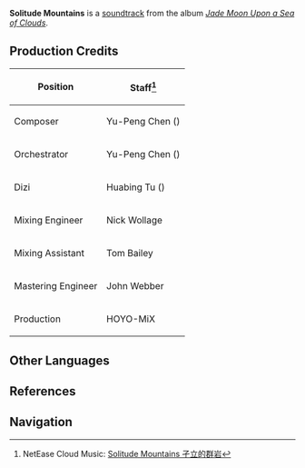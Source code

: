 {{Soundtrack Infobox
|title          =
|image          = Jade Moon Upon a Sea of Clouds.jpg
|album          = Jade Moon Upon a Sea of Clouds
|disc           = 2
|number         = 58
|featured       =
|featured2      =
|featured3      =
|featured_disc  =
|featured_disc2 =
|featured_disc3 =
|youtube_id     = c0jZ7sPyouE
|youtube_time   = 1960
|spotify_id     = 6Aqd3mAAxcF82uzBLWdEEV
|played_in      = Mt. Tianheng
|during         = [[Sea of Clouds]]
|domain         =
|previous       = Swinging in the Breeze
|next           = Distant Resonance
}}
'''Solitude Mountains''' is a [[soundtrack]] from the album ''[[Jade Moon Upon a Sea of Clouds]]''.

==Production Credits==
{| class="wikitable" style="text-align:left; height:0.5em"
! Position
! Staff<ref>NetEase Cloud Music: [https://music.163.com/#/song?id=1492275964 Solitude Mountains 孑立的群岩]</ref>
|-
! Composer
| Yu-Peng Chen ({{Lang|zh=陈致逸|mini=1}})
|-
! Orchestrator
| Yu-Peng Chen ({{Lang|zh=陈致逸|mini=1}})
|-
! Dizi
| Huabing Tu ({{Lang|zh=屠化冰|mini=1}})
|-
! Mixing Engineer
| Nick Wollage
|-
! Mixing Assistant
| Tom Bailey
|-
! Mastering Engineer
| John Webber
|-
! Production
| HOYO-MiX
|}

==Other Languages==
{{Other Languages
|default_hidden = 1
|en      = Solitude Mountains
|zhs     = 孑立的群岩
|zhs_rm  = Jiélì de Qúnyán
|zht     = 孑立的群岩
|zht_rm  = Jiélì de Qúnyán
|ja      = 孤独な山
|ja_rm   = Kodoku-na Yama
}}

==References==
{{Reflist}}

==Navigation==
{{Soundtrack Navbox|Jade Moon Upon a Sea of Clouds}}